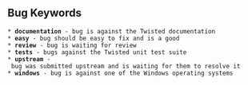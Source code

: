 
== Bug Keywords ==


 * '''documentation''' - bug is against the Twisted documentation
 * '''easy''' - bug should be easy to fix and is a good
 * '''review''' - bug is waiting for review
 * '''tests''' - bugs against the Twisted unit test suite
 * '''upstream''' - bug was submitted upstream and is waiting for them to resolve it
 * '''windows''' - bug is against one of the Windows operating systems